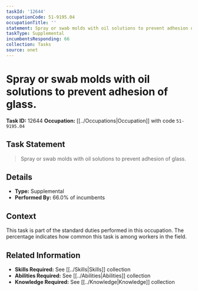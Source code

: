 ```yaml
---
taskId: '12644'
occupationCode: 51-9195.04
occupationTitle: ''
statement: Spray or swab molds with oil solutions to prevent adhesion of glass.
taskType: Supplemental
incumbentsResponding: 66
collection: Tasks
source: onet
---
```

# Spray or swab molds with oil solutions to prevent adhesion of glass.

**Task ID:** 12644
**Occupation:** [[../Occupations|Occupation]] with code `51-9195.04`

## Task Statement

> Spray or swab molds with oil solutions to prevent adhesion of glass.

## Details

- **Type:** Supplemental
- **Performed By:** 66.0% of incumbents

## Context

This task is part of the standard duties performed in this occupation. The percentage indicates how common this task is among workers in the field.

## Related Information

- **Skills Required:** See [[../Skills|Skills]] collection
- **Abilities Required:** See [[../Abilities|Abilities]] collection
- **Knowledge Required:** See [[../Knowledge|Knowledge]] collection
